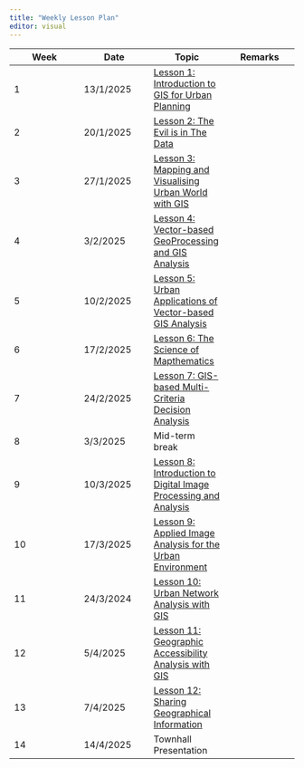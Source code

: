 ```yaml
---
title: "Weekly Lesson Plan"
editor: visual
---
```


| Week | Date | Topic | Remarks |
|------------------|------------------|-------------------|------------------|
| 1 | 13/1/2025 | [Lesson 1: Introduction to GIS for Urban Planning](outline/lesson01_outline.html) |  |
| 2 | 20/1/2025 | [Lesson 2: The Evil is in The Data](outline/lesson02_outline.html) |  |
| 3 | 27/1/2025 | [Lesson 3: Mapping and Visualising Urban World with GIS](outline/lesson03_outline.html) |  |
| 4 | 3/2/2025 | [Lesson 4: Vector-based GeoProcessing and GIS Analysis](outline/lesson04_outline.html) |  |
| 5 | 10/2/2025 | [Lesson 5: Urban Applications of Vector-based GIS Analysis](outline/lesson05_outline.html) |  |
| 6 | 17/2/2025 | [Lesson 6: The Science of Mapthematics](outline/lesson06_outline.html) |  |
| 7 | 24/2/2025 | [Lesson 7: GIS-based Multi-Criteria Decision Analysis](outline/lesson07_outline.html) |  |
| 8 | 3/3/2025 | Mid-term break |  |
| 9 | 10/3/2025 | [Lesson 8: Introduction to Digital Image Processing and Analysis](outline/lesson08_outline.html) |  |
| 10 | 17/3/2025 | [Lesson 9: Applied Image Analysis for the Urban Environment](outline/lesson09_outline.html) |  |
| 11 | 24/3/2024 | [Lesson 10: Urban Network Analysis with GIS](outline/lesson10_outline.html) |  |
| 12 | 5/4/2025 | [Lesson 11: Geographic Accessibility Analysis with GIS](outline/lesson11_outline.html) |  |
| 13 | 7/4/2025 | [Lesson 12: Sharing Geographical Information](outline/lesson12_outline.html) |  |
| 14 | 14/4/2025 | Townhall Presentation |  |
